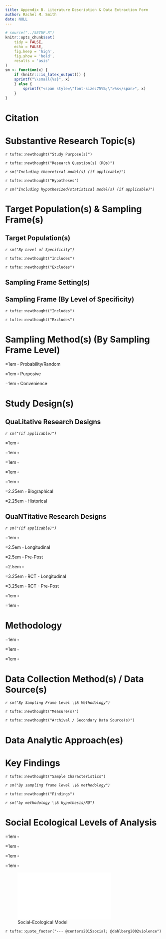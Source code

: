 ```yaml
---
title: Appendix B. Literature Description & Data Extraction Form
author: Rachel M. Smith
date: NULL
---
```


```r
# source("../SETUP.R")
knitr::opts_chunk$set(
    tidy = FALSE,
    echo = FALSE,
    fig.keep = 'high',
    fig.show = 'hold',
    results = 'asis'
)
sm <- function(x) {
    if (knitr:::is_latex_output()) {
    sprintf("\\small{%s}", x)
    } else {
        sprintf("<span style=\"font-size:75%%;\">%s</span>", x)
    }
}
```

\newpage

# Citation

# Substantive Research Topic(s)

\Frule

`r tufte::newthought("Study Purpose(s)")`

`r tufte::newthought("Research Question(s) (RQs)")`

\vspace*{-0.25em}

\hspace*{1em} _`r sm("Including theoretical model(s) (if applicable)")`_

`r tufte::newthought("Hypotheses")`

\vspace*{-0.25em}

\hspace*{1em} _`r sm("Including hypothesized/statistical model(s) (if applicable)")`_

\tufteskip

# Target Population(s) & Sampling Frame(s)

\Frule

## Target Population(s)

\vspace*{-0.5em}

\hspace*{1em} _`r sm("By Level of Specificity")`_


`r tufte::newthought("Includes")`

`r tufte::newthought("Excludes")`

## Sampling Frame Setting(s)

\tufteskip

## Sampling Frame (By Level of Specificity)

`r tufte::newthought("Includes")`

`r tufte::newthought("Excludes")`

\tufteskip

# Sampling Method(s) (By Sampling Frame Level)

\Frule

\parindent=1em\ $\square$ Probability/Random

\parindent=1em\ $\square$ Purposive

\parindent=1em\ $\square$ Convenience

\tufteskip

# Study Design(s)

\Frule

## Qua**L**itative Research Designs 

\vspace*{-0.5em}

\hspace*{1em} _`r sm("(if applicable)")`_


<!-- \hspace*{1em} $\square$ Multi-method design -->

\parindent=1em\ $\square$ \textsc{Grounded Theory}

\parindent=1em\ $\square$ \textsc{Phenomenology}

\parindent=1em\ $\square$ \textsc{Ethnography}

\parindent=1em\ $\square$ \textsc{Case-Study}

\parindent=1em\ $\square$ \textsc{Narrative/Descriptive}

\parindent=2.25em\ $\square$ Biographical

\parindent=2.25em\ $\square$ Historical


## Qua**NT**itative Research Designs 

\vspace*{-0.5em}

\hspace*{1em} _`r sm("(if applicable)")`_

\parindent=1em\ $\square$ \textsc{Experimental}

\parindent=2.5em\ $\square$ Longitudinal

\parindent=2.5em\ $\square$ Pre-Post

\parindent=2.5em\ $\square$ \textsc{Randomized Control Trial (RCT)}

\parindent=3.25em\ $\square$ RCT - Longitudinal

\parindent=3.25em\ $\square$ RCT - Pre-Post

\parindent=1em\ $\square$ \textsc{Quasi-Experimental}

\parindent=1em\ $\square$ \textsc{Cross-Sectional}

# Methodology

\Frule

\parindent=1em\ $\square$ \textsc{Qualitative}

\parindent=1em\ $\square$ \textsc{Quantitative}

\parindent=1em\ $\square$ \textsc{Mixed-Methods}

\tufteskip

# Data Collection Method(s) / Data Source(s) 

\vspace*{-0.5em}

\hspace*{1em} _`r sm("By Sampling Frame Level \\& Methodology")`_

\Frule

`r tufte::newthought("Measure(s)")`

`r tufte::newthought("Archival / Secondary Data Source(s)")`

\tufteskip

# Data Analytic Approach(es)

\Frule

\tufteskip

\newpage

# Key Findings

\Frule

`r tufte::newthought("Sample Characteristics")`

\vspace*{-0.25em}

\hspace*{1em} _`r sm("By sampling frame level \\& methodology")`_

`r tufte::newthought("Findings")`

\vspace*{-0.25em}

\hspace*{1em} _`r sm("by methodology \\& hypothesis/RQ")`_

\tufteskip

# Social Ecological Levels of Analysis

\Frule

\parindent=1em\ $\square$ \textsc{Individual}

\parindent=1em\ $\square$ \textsc{Relationship}

\parindent=1em\ $\square$ \textsc{Community}

\parindent=1em\ $\square$ \textsc{Societal}

\SFrule

![Social-Ecological Model](graphics/inputs/sem.pdf){#fig:sem}

`r tufte::quote_footer("--- @centers2015social; @dahlberg2002violence")`

\newpage
\refs

